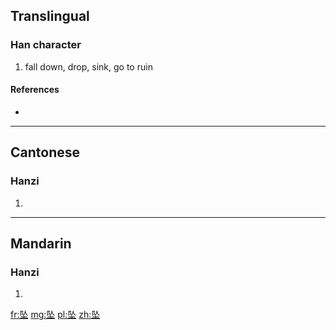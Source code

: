 {{also|墜}}
==Translingual==

===Han character===
{{Han char|rn=32|rad=土|as=04|sn=7|four=|canj=弓人土 (NOG), X弓人土 (XNOG)}}

# fall down, drop, sink, go to ruin

====References====
* {{Han ref|kx=0227.271|hdz=10429.040|uh=5760|ud=22368}}

----

==Cantonese==

===Hanzi===
{{yue-hanzi|jyut=|y=jui6|tra=墜}}

# {{defn|lang=yue|sort=土04}}

----

==Mandarin==

===Hanzi===
{{cmn-hanzi|tra=墜|pin=[[zhuì]] ([[zhui4]])|wg=chui<sup>4</sup>}}

# {{defn|lang=cmn|sort=土04}}

[[fr:坠]]
[[mg:坠]]
[[pl:坠]]
[[zh:坠]]